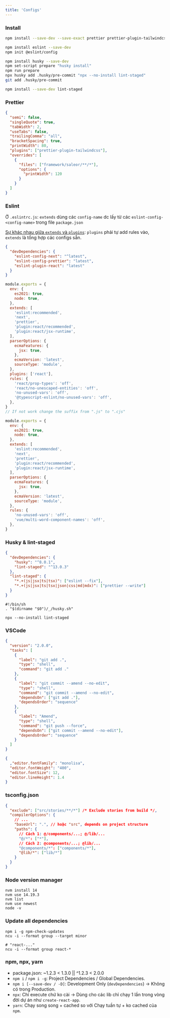```yaml
---
title: 'Configs'
---
```



### Install

```bash
npm install --save-dev --save-exact prettier prettier-plugin-tailwindcss

npm install eslint --save-dev
npm init @eslint/config

npm install husky --save-dev
npm set-script prepare "husky install"
npm run prepare
npx husky add .husky/pre-commit "npx --no-install lint-staged"
git add .husky/pre-commit

npm install --save-dev lint-staged
```

### Prettier

```json title=".prettierrc"
{
  "semi": false,
  "singleQuote": true,
  "tabWidth": 2,
  "useTabs": false,
  "trailingComma": "all",
  "bracketSpacing": true,
  "printWidth": 80,
  "plugins": ["prettier-plugin-tailwindcss"],
  "overrides": [
    {
      "files": ["framework/saleor/**/*"],
      "options": {
        "printWidth": 120
      }
    }
  ]
}
```

### Eslint

Ở `.eslintrc.js`: `extends` dùng các `config-name` dc lấy từ các `eslint-config-<config-name>` trong file `package.json`

[Sự khác nhau giữa `extends` và `plugins`](https://prateeksurana.me/blog/difference-between-eslint-extends-and-plugins/): `plugins` phải tự add rules vào, `extends` là tổng hợp các configs sẵn.

<Tabs>
  <TabItem value="package.json" label="package.json" >

```json
{
  "devDependencies": {
    "eslint-config-next": "^latest",
    "eslint-config-prettier": "latest",
    "eslint-plugin-react": "latest"
  }
}
```

  </TabItem>
  <TabItem value="React" label=".eslintrc.js React">

```js
module.exports = {
  env: {
    es2021: true,
    node: true,
  },
  extends: [
    'eslint:recommended',
    'next',
    'prettier',
    'plugin:react/recommended',
    'plugin:react/jsx-runtime',
  ],
  parserOptions: {
    ecmaFeatures: {
      jsx: true,
    },
    ecmaVersion: 'latest',
    sourceType: 'module',
  },
  plugins: ['react'],
  rules: {
    'react/prop-types': 'off',
    'react/no-unescaped-entities': 'off',
    'no-unused-vars': 'off',
    '@typescript-eslint/no-unused-vars': 'off',
  },
}
// If not work change the suffix from ".js" to ".cjs"
```

  </TabItem>

  <TabItem value="Vue" label=".eslintrc.js Vue">

```js
module.exports = {
  env: {
    es2021: true,
    node: true,
  },
  extends: [
    'eslint:recommended',
    'next',
    'prettier',
    'plugin:react/recommended',
    'plugin:react/jsx-runtime',
  ],
  parserOptions: {
    ecmaFeatures: {
      jsx: true,
    },
    ecmaVersion: 'latest',
    sourceType: 'module',
  },
  rules: {
    'no-unused-vars': 'off',
    'vue/multi-word-component-names': 'off',
  },
}
```

  </TabItem>
</Tabs>

### Husky & lint-staged

<Tabs>
  <TabItem value="package.json" label="package.json">

```json
{
  "devDependencies": {
    "husky": "^8.0.1",
    "lint-staged": "^13.0.3"
  },
  "lint-staged": {
    "*.+(js|jsx|ts|tsx)": ["eslint --fix"],
    "*.+(js|jsx|ts|tsx|json|css|md|mdx)": ["prettier --write"]
  }
}
```

  </TabItem>

  <TabItem value=".husky/pre-commit" label=".husky/pre-commit">

```title=".husky/pre-commit"
#!/bin/sh
. "$(dirname "$0")/_/husky.sh"

npx --no-install lint-staged
```

  </TabItem>
</Tabs>

### VSCode

<Tabs>
  <TabItem value="tasks" label=".vscode/tasks.json" >

```json
{
  "version": "2.0.0",
  "tasks": [
    {
      "label": "git add .",
      "type": "shell",
      "command": "git add ."
    },
    {
      "label": "git commit --amend --no-edit",
      "type": "shell",
      "command": "git commit --amend --no-edit",
      "dependsOn": ["git add ."],
      "dependsOrder": "sequence"
    },
    {
      "label": "Amend",
      "type": "shell",
      "command": "git push --force",
      "dependsOn": ["git commit --amend --no-edit"],
      "dependsOrder": "sequence"
    }
  ]
}
```

  </TabItem>

  <TabItem value="Monolisa" label="Monolisa" >

```json
{
  ,"editor.fontFamily": "monolisa",
  "editor.fontWeight": "400",
  "editor.fontSize": 12,
  "editor.lineHeight": 1.4
}
```

  </TabItem>
</Tabs>

### tsconfig.json

```json
{
  "exclude": ["src/stories/**/*"] /* Exclude stories from build */,
  "compilerOptions": {
    // ...
    "baseUrl": ".", // hoặc "src", depends on project structure
    "paths": {
      // Cách 1: @/components/...; @/lib/...
      "@/*": ["*"],
      // Cách 2: @components/...; @lib/...
      "@components/*": ["components/*"],
      "@lib/*": ["lib/*"]
    }
  }
}
```

### Node version manager

```shell
nvm install 14
nvm use 14.19.3
nvm list
nvm use newest
node -v
```

### Update all dependencies

```shell
npm i -g npm-check-updates
ncu -i --format group --target minor

# "react-..."
ncu -i --format group react-*
```

### npm, npx, yarn

- package.json: ~1.2.3 < 1.3.0 || ^1.2.3 < 2.0.0
- `npm i` / `npm i -g`: Project Dependencies / Global Dependencies.
- `npm i [--save-dev / -D]`: Development Only (`devDependencies`) &rarr; Không có trong Production.
- `npx`: Chỉ execute chứ ko cài &rarr; Dùng cho các lib chỉ chạy 1 lần trong vòng đời dự án như `create-react-app`.
- `yarn`: Chạy song song + cached so với Chạy tuần tự + ko cached của `npm`.
